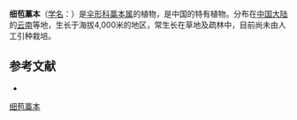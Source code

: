 {{NoteTA|G1=LS}}
{{Speciesbox
| name = 细苞藁本
| status = 
| status_system = 
| image = 
| genus = Ligusticum
| species = capillaceum
| authority = Wolff in Fedde
}}

'''细苞藁本'''（[[学名|学名]]：{{lang|la|''Ligusticum capillaceum''}}）是[[伞形科|伞形科]][[藁本属|藁本属]]的植物，是中国的特有植物。分布在[[中国大陆|中国大陆]]的[[云南|云南]]等地，生长于海拔4,000米的地区，常生长在草地及疏林中，目前尚未由人工引种栽培。

== 参考文献 ==
<div class="references-small">
* {{cite web| url =http://www.bioinfo.cn/db05/KmzwSpecies.php?action=view&id=22863| title =细苞藁本| work =《中国高等植物数据库全库》| publisher =中国科学院微生物研究所| author =昆明植物研究所| accessdate =2009-02-25| deadurl =yes| archiveurl =https://web.archive.org/web/20160305025813/http://www.bioinfo.cn/db05/KmzwSpecies.php?action=view&id=22863| archivedate =2016-03-05}}
</div>
{{Taxonbar|from=Q15231795}}

[[Category:藁本属|细苞藁本]]


{{Apiales-stub}}